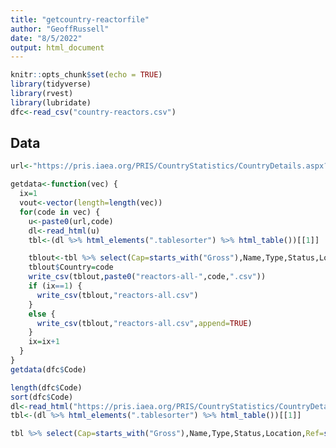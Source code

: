 ```yaml
---
title: "getcountry-reactorfile"
author: "GeoffRussell"
date: "8/5/2022"
output: html_document
---
```


```r
knitr::opts_chunk$set(echo = TRUE)
library(tidyverse)
library(rvest)
library(lubridate)
dfc<-read_csv("country-reactors.csv")
```

## Data 

```r
url<-"https://pris.iaea.org/PRIS/CountryStatistics/CountryDetails.aspx?current="

getdata<-function(vec) {
  ix=1
  vout<-vector(length=length(vec))
  for(code in vec) {
    u<-paste0(url,code)
    dl<-read_html(u)
    tbl<-(dl %>% html_elements(".tablesorter") %>% html_table())[[1]]

    tblout<-tbl %>% select(Cap=starts_with("Gross"),Name,Type,Status,Location,Ref=starts_with("Ref"),Connect=starts_with("First")) %>% mutate(DateOn=ymd(Connect))
    tblout$Country=code
    write_csv(tblout,paste0("reactors-all-",code,".csv"))
    if (ix==1) {
      write_csv(tblout,"reactors-all.csv")
    }
    else {
      write_csv(tblout,"reactors-all.csv",append=TRUE)
    }
    ix=ix+1
  }
}
getdata(dfc$Code)
```

```r
length(dfc$Code)
sort(dfc$Code)
dl<-read_html("https://pris.iaea.org/PRIS/CountryStatistics/CountryDetails.aspx?current=CA")
tbl<-(dl %>% html_elements(".tablesorter") %>% html_table())[[1]]

tbl %>% select(Cap=starts_with("Gross"),Name,Type,Status,Location,Ref=starts_with("Ref"),Connect=starts_with("First")) %>% mutate(DateOn=ymd(Connect))

```

